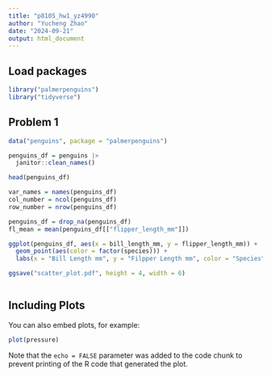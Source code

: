 ```yaml
---
title: "p8105_hw1_yz4990"
author: "Yucheng Zhao"
date: "2024-09-21"
output: html_document
---
```


## Load packages
```r
library("palmerpenguins")
library("tidyverse")

```



## Problem 1
```r
data("penguins", package = "palmerpenguins")

penguins_df = penguins |> 
  janitor::clean_names()

head(penguins_df)

var_names = names(penguins_df)
col_number = ncol(penguins_df)
row_number = nrow(penguins_df)

penguins_df = drop_na(penguins_df)
fl_mean = mean(penguins_df[["flipper_length_mm"]])

ggplot(penguins_df, aes(x = bill_length_mm, y = flipper_length_mm)) +
  geom_point(aes(color = factor(species))) + 
  labs(x = "Bill Length mm", y = "Filpper Length mm", color = "Species")

ggsave("scatter_plot.pdf", height = 4, width = 6)
```



```r

```

## Including Plots

You can also embed plots, for example:

```r
plot(pressure)
```

Note that the `echo = FALSE` parameter was added to the code chunk to prevent printing of the R code that generated the plot.
